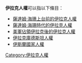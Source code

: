 {{noteTA
|1=zh-cn:萨达姆·侯赛因;zh-tw:薩達姆·海珊;zh-hk:薩達姆·侯賽因;
}}
'''伊拉克人權'''可以指以下條目：
*[[薩達姆·海珊上台前的伊拉克人權|薩達姆·海珊上台前的伊拉克人權]]
*[[薩達姆·海珊時代的伊拉克人權|薩達姆·海珊時代的伊拉克人權]]
*[[美軍佔領伊拉克後的伊拉克人權|美軍佔領伊拉克後的伊拉克人權]]
*[[伊拉克庫德斯坦人權|伊拉克庫德斯坦人權]]
*[[伊斯蘭國家人權|伊斯蘭國家人權]]

[[Category:伊拉克人權|Category:伊拉克人權]]